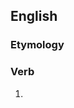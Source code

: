 ==English==

===Etymology===
{{suffix|en|hearken|eth}}

===Verb===
{{head|en|verb form}}

# {{en-archaic third-person singular of|hearken}}